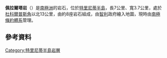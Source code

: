 '''佩拉爾塔岩'''（{{lang-en|Peralta Rocks}}）是[[南極洲|南極洲]]的岩石，位於[[特里尼蒂半島|特里尼蒂半島]]，長7公里、寬3.7公里，處於[[杜科爾普斯角|杜科爾普斯角]]以北13公里，由約8座岩石組成，由[[智利|智利]]政府繪入地圖，現時由[[南極條約體系|南極條約體系]]管理。

{{coord|63|16|S|58|8|W|display=title}}

==參考資料==

{{DEFAULTSORT:Peralta Rocks}}
[[Category:特里尼蒂半島岩層|Category:特里尼蒂半島岩層]]


{{TrinityPeninsula-geo-stub}}